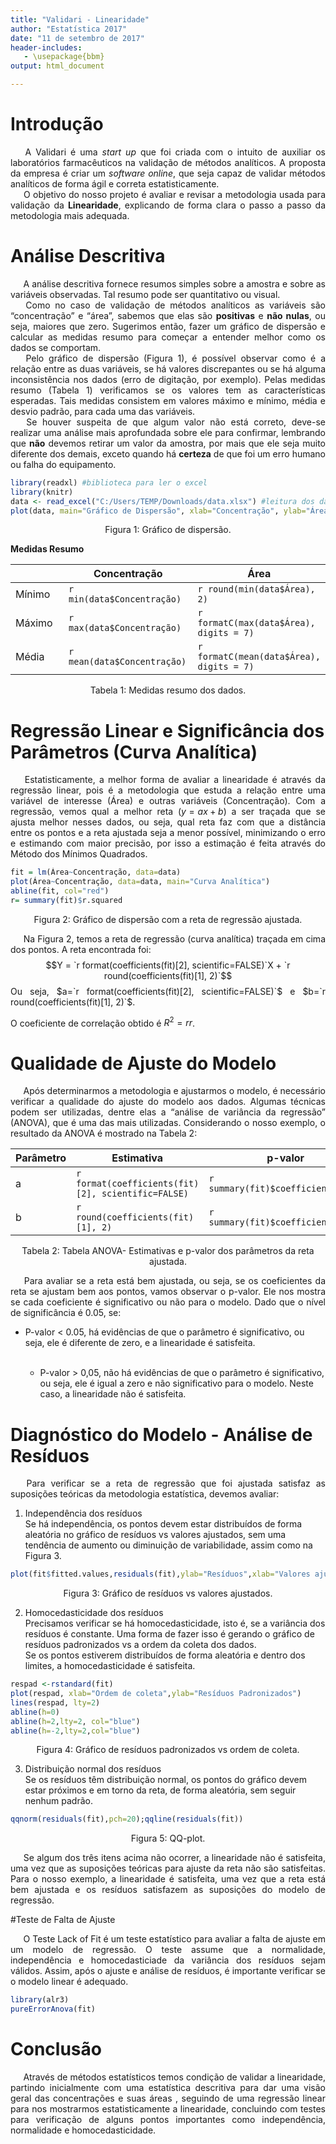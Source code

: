 ```yaml
---
title: "Validari - Linearidade"
author: "Estatística 2017"
date: "11 de setembro de 2017"
header-includes:
   - \usepackage{bbm}
output: html_document

---
```

# Introdução

<p align="justify"> $\quad$ A Validari é uma *start up* que foi criada com o intuito de auxiliar os laboratórios farmacêuticos na validação de métodos analíticos. A proposta da empresa é criar um *software online*, que seja capaz de validar métodos analíticos de forma ágil e correta estatisticamente.  
$\quad$ O objetivo do nosso projeto é avaliar e revisar a metodologia usada para validação da **Linearidade**, explicando de forma clara o passo a passo da metodologia mais adequada.</p>  


# Análise Descritiva   

<p align="justify"> $\quad$ A análise descritiva fornece resumos simples sobre a amostra e sobre as variáveis observadas. Tal resumo pode ser quantitativo ou visual.     
$\quad$ Como no caso de validação de métodos analíticos as variáveis são “concentração” e “área”, sabemos que elas são **positivas** e **não nulas**, ou seja, maiores que zero. Sugerimos então, fazer um gráfico de dispersão e calcular as medidas resumo para começar a entender melhor como os dados se comportam.    
$\quad$ Pelo gráfico de dispersão (Figura 1), é possível observar como é a relação entre as duas variáveis, se há valores discrepantes ou se há alguma inconsistência nos dados (erro de digitação, por exemplo). Pelas medidas resumo (Tabela 1) verificamos se os valores tem as características esperadas. Tais medidas consistem em valores máximo e mínimo, média e desvio padrão, para cada uma das variáveis.    
$\quad$ Se houver suspeita de que algum valor não está correto,  deve-se realizar uma análise mais aprofundada sobre ele para confirmar, lembrando que **não** devemos retirar um valor da amostra, por mais que ele seja muito diferente dos demais, exceto quando há **certeza** de que foi um erro humano ou falha do equipamento. </p>

```r
library(readxl) #biblioteca para ler o excel
library(knitr)
data <- read_excel("C:/Users/TEMP/Downloads/data.xlsx") #leitura dos dados
plot(data, main="Gráfico de Dispersão", xlab="Concentração", ylab="Área") #grafico de dispersao

```

<center>Figura 1: Gráfico de dispersão.</center>  


**Medidas Resumo**  


|        | Concentração | Área     |
|--------|--------------|----------|
| Mínimo | `r min(data$Concentração)`         | `r round(min(data$Área), 2)`  |
| Máximo | `r max(data$Concentração)`        | `r formatC(max(data$Área), digits = 7)` |
| Média  | `r mean(data$Concentração)`         | `r formatC(mean(data$Área), digits = 7)` |


<center>Tabela 1: Medidas resumo dos dados.</center>

# Regressão Linear e Significância dos Parâmetros (Curva Analítica)  

<p align="justify"> $\quad$ Estatisticamente, a melhor forma de avaliar a linearidade é através da regressão linear, pois é a metodologia que estuda a relação entre uma variável de interesse (Área) e outras variáveis (Concentração). Com a regressão, vemos qual a melhor reta $(y=ax + b)$ a ser traçada que se ajusta melhor nesses dados, ou seja, qual reta faz com que a distância entre os pontos e a reta ajustada seja a menor possível, minimizando o erro e estimando com maior precisão, por isso a estimação é feita através do Método dos Mínimos Quadrados.</p>  

```r
fit = lm(Área~Concentração, data=data)
plot(Área~Concentração, data=data, main="Curva Analítica")
abline(fit, col="red")
r= summary(fit)$r.squared

```

<center>Figura 2: Gráfico de dispersão com a reta de regressão ajustada.</center>  


<p align="justify"> $\quad$ Na Figura 2, temos a reta de regressão (curva analítica) traçada em cima dos pontos. A reta encontrada foi:   
$$Y = `r format(coefficients(fit)[2], scientific=FALSE)`X + `r round(coefficients(fit)[1], 2)`$$
Ou seja, $a=`r format(coefficients(fit)[2], scientific=FALSE)`$ e $b=`r round(coefficients(fit)[1], 2)`$.</p>    
O coeficiente de correlação obtido é $R^2 = r r$.


# Qualidade de Ajuste do Modelo

<p align="justify"> $\quad$ Após determinarmos a metodologia e ajustarmos o modelo, é necessário verificar a qualidade do ajuste do modelo aos dados. Algumas técnicas podem ser utilizadas, dentre elas a  “análise de variância da regressão” (ANOVA), que é uma das mais utilizadas. 
Considerando o nosso exemplo, o resultado da ANOVA é mostrado na Tabela 2: </p> 

| Parâmetro 	| Estimativa                                          	| p-valor                             	|
|-----------	|-----------------------------------------------------	|-------------------------------------	|
| a         	| `r  format(coefficients(fit)[2], scientific=FALSE)` 	| `r summary(fit)$coefficients[2,4]`  	|
| b         	| `r round(coefficients(fit)[1], 2)`                  	| `r summary(fit)$coefficients[1,4]`  	|    

<center>Tabela 2: Tabela ANOVA- Estimativas e p-valor dos parâmetros da reta ajustada.</center>

<p align="justify"> $\quad$ Para avaliar se a reta está bem ajustada, ou seja, se os coeficientes da reta se ajustam bem aos pontos, vamos observar o p-valor. Ele nos mostra se cada coeficiente é significativo ou não para o modelo.
Dado que o nível de significância é 0.05, se:   
   <p> * P-valor < 0.05, há evidências de que o parâmetro é significativo, ou seja, ele é diferente de zero, e a linearidade é satisfeita. <br />    
   <p> * P-valor > 0,05, não há evidências de que o parâmetro é significativo, ou seja, ele é igual a zero e não significativo para o modelo. Neste caso, a linearidade não é satisfeita. </p> 

# Diagnóstico do Modelo - Análise de Resíduos

<p align="justify"> $\quad$ Para verificar se a reta de regressão que foi ajustada satisfaz as suposições teóricas da metodologia estatística, devemos avaliar:</p>

1. Independência dos resíduos  
Se há independência, os pontos devem estar distribuídos de forma aleatória no gráfico de resíduos vs valores ajustados, sem uma tendência de aumento ou diminuição de variabilidade, assim como na Figura 3.

```r
plot(fit$fitted.values,residuals(fit),ylab="Resíduos",xlab="Valores ajustados"); abline(h=0)
```

<center>Figura 3: Gráfico de resíduos vs valores ajustados.</center>

2. Homocedasticidade dos resíduos  
Precisamos verificar se há homocedasticidade, isto é, se a variância dos resíduos é constante. Uma forma de fazer isso é gerando o gráfico de resíduos padronizados vs a ordem da coleta dos dados.  
Se os pontos estiverem distribuídos de forma aleatória e dentro dos limites, a homocedasticidade é satisfeita.

```r
respad <-rstandard(fit)
plot(respad, xlab="Ordem de coleta",ylab="Resíduos Padronizados")
lines(respad, lty=2)
abline(h=0)
abline(h=2,lty=2, col="blue")
abline(h=-2,lty=2,col="blue")

```

<center>Figura 4: Gráfico de resíduos padronizados vs ordem de coleta.</center>

3. Distribuição normal dos resíduos  
Se os resíduos têm distribuição normal, os pontos do gráfico devem estar próximos e em torno da reta, de forma aleatória, sem seguir nenhum padrão.

```r
qqnorm(residuals(fit),pch=20);qqline(residuals(fit))
```

<center>Figura 5: QQ-plot.</center>

<p align="justify"> $\quad$ Se algum dos três itens acima não ocorrer, a linearidade não é satisfeita, uma vez que as suposições teóricas para ajuste da reta não são satisfeitas. Para o nosso exemplo, a linearidade é satisfeita, uma vez que a reta está bem ajustada e os resíduos satisfazem as suposições do modelo de regressão.</p>

#Teste de Falta de Ajuste

<p align="justify"> $\quad$ O Teste Lack of Fit é um teste estatístico para avaliar a falta de ajuste em um modelo de regressão. O teste assume que a normalidade, independência e homocedasticiade da variância dos resíduos sejam válidos. Assim, após o ajuste e análise de resíduos, é importante verificar se o modelo linear é adequado.</p>

```r
library(alr3)
pureErrorAnova(fit)
```

# Conclusão

<p align="justify"> $\quad$ Através de métodos estatísticos temos condição de validar a linearidade, partindo inicialmente com uma estatística descritiva para dar uma visão geral das concentrações e suas áreas , seguindo de uma regressão linear para nos mostrarmos estatisticamente a linearidade, concluindo com testes para verificação de alguns pontos importantes como independência, normalidade e homocedasticidade. </p> 
